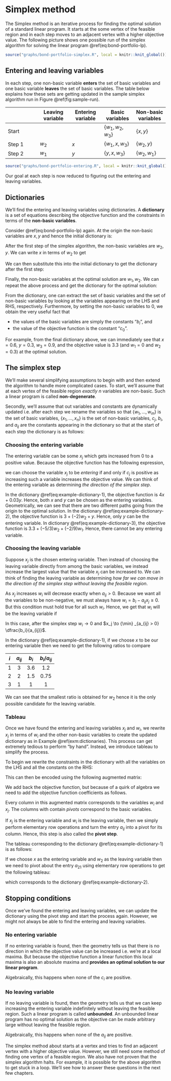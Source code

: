 # Simplex method

The Simplex method is an iterative process for finding the optimal solution of a standard linear program. It starts at the some vertex of the feasible region and in each step moves to an adjacent vertex with a higher objective value. The following picture shows one possible run of the simplex algorithm for solving the linear program \@ref(eq:bond-portfolio-lp).

```r

source("graphs/bond-portfolio-simplex.R", local = knitr::knit_global())

```

## Entering and leaving variables

In each step, one non-basic variable **enters** the set of basic variables and one basic variable **leaves** the set of basic variables. The table below explains how these sets are getting updated in the sample simplex algorithm run in Figure \@ref(fig:sample-run).

|  | Leaving variable | Entering variable | Basic variables | Non-basic variables |
| - | - | - | - | - |
| Start |  |  | $\{w_1, w_2, w_3\}$ | $\{x, y\}$ |
| Step 1 | $w_2$ | $x$ | $\{w_1, x, w_3\}$ |$\{w_2, y\}$ | 
| Step 2 | $w_1$ | $y$ | $\{y, x, w_3\}$ |$\{w_2, w_1\}$ | 

```r

source("graphs/bond-portfolio-entering.R", local = knitr::knit_global())

```

Our goal at each step is now reduced to figuring out the entering and leaving variables.

## Dictionaries

We'll find the entering and leaving variables using dictionaries. A **dictionary** is a set of equations describing the objective function and the constraints in terms of the **non-basic variables**. 

::: {.example #dictionaries}

Consider \@ref(eq:bond-portfolio-lp) again. At the origin the non-basic variables are $x, y$ and hence the initial dictionary is:
\begin{equation}
  \begin{array}{rlrrrr}
  \mbox{objective} & = & 0 & + & 0.04x & + & 0.03y \\
  w_1 & = & 3.6 & - & 3x & - & 6y \\
  w_2 & = & 1.5 & - & 2x & - & y \\
  w_3 & = & 1 & - & x & - & y.
  \end{array}
  (\#eq:example-dictionary-1)
\end{equation}

:::

After the first step of the simplex algorithm, the non-basic variables are $w_2, y$. We can write $x$ in terms of $w_2$ to get 

\begin{equation}
  x = 0.75 - 0.5 w_2 - 0.5 y
\end{equation}

We can then substitute this into the initial dictionary to get the dictionary after the first step: 

\begin{equation}
  \begin{array}{rlrrrr}
  \mbox{objective} & = & 3 & + & (-2)w_2 & + & y \\
  w_1 & = & 1.35 & - & (-1.5) w_2 & - & 4.5y \\
  x & = & 0.75 & - & 0.5 w_2 & - & 0.5y \\
  w_3 & = & 0.25 & - & (-0.5) w_2 & - & 0.5y.
  \end{array}
  (\#eq:example-dictionary-2)
\end{equation}

Finally, the non-basic variables at the optimal solution are $w_1, w_2$. We can repeat the above process and get the dictionary for the optimal solution:

\begin{equation}
  \begin{array}{rlrrrr}
  \mbox{objective} & = & 3.3 & + & (-5/3)w_2 & + & (-2/9)w_1 \\
  y & = & 0.3 & - & (-1/3) w_2 & - & 2/9 w_1 \\
  x & = & 0.6 & - & 2/3 w_2 & - & (-1/9) w_1 \\
  w_3 & = & 0.9 & - & (-1/3) w_2 & - & (-1/9) w_1.
  \end{array}
  (\#eq:example-dictionary-3)
\end{equation}

::: {.remark} 

From the dictionary, one can extract the set of basic variables and the set of non-basic variables by looking at the variables appearing on the LHS and RHS, respectively. Furthermore, by setting the non-basic variables to 0, we obtain the very useful fact that 

- the values of the basic variables are simply the constants "$b_i$", and 
- the value of the objective function is the constant "$c_0$".

For example, from the final dictionary above, we can immediately see that $x = 0.6$, $y = 0.3$, $w_3 = 0.9$, and the objective value is $3.3%$ (and $w_1 = 0$ and $w_2 = 0.3$) at the optimal solution.

:::


## The simplex step 

We'll make several simplifying assumptions to begin with and then extend the algorithm to handle more complicated cases.
To start, we'll assume that at each vertex of the feasible region *exactly* $n$ variables are non-basic. 
Such a linear program is called **non-degenerate**.

Secondly, we'll assume that out variables and constants are dynamically updated i.e. after each step we rename the variables so that $\{w_1, \dots, w_m\}$ is the set of basic variables, $\{x_1, \dots, x_n\}$ is the set of non-basic variables, $c_j$, $b_i$, and $a_{ij}$ are the constants appearing in the dictionary so that at the start of each step the dictionary is as follows:


\begin{equation}
  \begin{array}{rrrrrrrrrr}
  \mbox{objective} & = & c_0 & + & c_1x_1 & + & \dots & + & c_nx_n \\
      w_1 & = & b_1 & - & a_{11} x_1 & - & \dots & - & a_{1n} x_n \\
      w_2 & = & b_2 & - & a_{21} x_1 & - & \dots & - & a_{2n} x_n \\
      & & & & & \vdots &  \\
      w_m & = & b_m & - & a_{m1} x_1 & - & \dots & - & a_{mn} x_n 
  \end{array} 
  (\#eq:standard-dictionary)
\end{equation}

### Choosing the entering variable

The entering variable can be some $x_j$ which gets increased from 0 to a positive value. 
Because the objective function has the following expression, 

\begin{align}
  \mbox{objective} =  c_0  +  c_1x_1  +  \dots  +  c_nx_n
\end{align}

we can choose the variable $x_j$ to be *entering* if and only if $c_j$ is positive as increasing such a variable increases the objective value. We can think of the entering variable as determining *the direction of the simplex step*.

::: {.example}
In the dictionary \@ref(eq:example-dictionary-1), the objective function is $4x + 0.03y$. Hence, both $x$ and $y$ can be chosen as the entering variables. Geometrically, we can see that there are two different paths going from the origin to the optimal solution. In the dictionary \@ref(eq:example-dictionary-2), the objective function is $3 + (-2)w_2 + y$. Hence, only $y$ can be the entering variable. In dictionary \@ref(eq:example-dictionary-3), the objective function is $3.3 + (-5/3)w_2 + (-2/9)w_1$. Hence, there cannot be any entering variable.
:::

### Choosing the leaving variable 

Suppose $x_j$ is the chosen entering variable. Then instead of choosing the leaving variable directly from among the basic variables, we instead increase the largest value that the variable $x_j$ can be increased to. We can think of finding the leaving variable as determining *how far we can move in the direction of the simplex step without leaving the feasible region*. 

As $x_j$ increases $w_i$ will decrease exactly when $a_{ij} > 0$. Because we want all the variables to be non-negative, we must always have $w_i = b_i - a_{ij} x_j \ge 0$. But this condition must hold true for all such $w_i$. Hence, we get that $w_i$ will be the leaving variable if 

\begin{align}
  i = {\arg \min} _{a_{ij} > 0} \dfrac{b_i}{a_{ij}}
\end{align}

In this case, after the simplex step $w_i \to 0$ and $x_j \to {\min} _{a_{ij} > 0} \dfrac{b_i}{a_{ij}}$.

::: {.example}
In the dictionary \@ref(eq:example-dictionary-1), if we choose $x$ to be our entering variable then we need to get the following ratios to compare 

| $i$ | $a_{ij}$ | $b_i$ | $b_i/a_{ij}$ | 
| :-: | :-: | :-: | :-: | 
| 1 | 3 | 3.6 | 1.2 |
| 2 | 2 | 1.5 | 0.75 |
| 3 | 1 | 1 | 1 |  
:::
We can see that the smallest ratio is obtained for $w_2$ hence it is the only possible candidate for the leaving variable.


### Tableau 

Once we have found the entering and leaving variables $x_j$ and $w_i$, we rewrite $x_j$ in terms of $w_i$ and the other non-basic variables to create the updated dictionary as in Example \@ref(exm:dictionaries). This process can get extremely tedious to perform "by hand". Instead, we introduce tableau to simplify the process.

To begin we rewrite the constraints in the dictionary with all the variables on the LHS and all the constants on the RHS:

\begin{equation}
  \begin{array}{rrrrrrrrrr}
      a_{11} x_1 & + & \dots & + & a_{1n} x_n & + & w_1 & & & & & & = &  b_1\\
      a_{21} x_1 & + & \dots & + & a_{2n} x_n & & & + & w_2 & & & & = &  b_2\\
      & & & & & \vdots &  \\
      a_{m1} x_1 & + & \dots & + & a_{mn} x_n & & & & & & + & w_m & = & b_m\\
  \end{array} 
  \end{equation}

This can then be encoded using the following augmented matrix:

\begin{equation}
  \begin{array}{rrrrrrrrrrr|r}
      a_{11}  & & \dots & & a_{1n}  & 1 & & & & & &b_1\\
      a_{21}  & & \dots & & a_{2n}  & & & 1 & & & &b_2\\
      & & & & & \vdots &  \\
      a_{m1}  & & \dots & & a_{mn}  & & & & & & 1 &b_m\\
  \end{array} 
\end{equation}

We add back the objective function, but because of a quirk of algebra we need to add the objective function coefficients as follows.

\begin{equation}
  \begin{array}{rrrrrrrrrrr|r}
      c_1  & & \dots & & c_{n}  & 0 & & 0 & \dots & & 0 &-c_0\\ \hline
      a_{11}  & & \dots & & a_{1n}  & 1 & & & & & &b_1\\
      a_{21}  & & \dots & & a_{2n}  & & & 1 & & & &b_2\\
      & & & & & \vdots &  \\
      a_{m1}  & & \dots & & a_{mn}  & & & & & & 1 &b_m\\
  \end{array} 
\end{equation}

Every column in this augmented matrix corresponds to the variables $w_i$ and $x_j$. The columns with contain *pivots* correspond to the basic variables. 

If $x_j$ is the entering variable and $w_i$ is the leaving variable, then we simply perform elementary row operations and turn the entry $a_{ij}$ into a pivot for its column. Hence, this step is also called the **pivot step**.

::: {.example}

The tableau corresponding to the dictionary \@ref(eq:example-dictionary-1) is as follows:

\begin{align}
  \begin{bmatrix}
    4 & 3 & 0 & 0 & 0 & 0 \\
    3 & 6 & 1 & 0 & 0 & 3.6 \\
    \boxed{2} & 1 & 0 & 1 & 0 & 1.5 \\
    1  & 1 & 0 & 0 & 1 & 1
  \end{bmatrix}
\end{align}

If we choose $x$ as the entering variable and $w_2$ as the leaving variable then we need to pivot about the entry $a_{21}$ using elementary row operations to get the following tableau:

\begin{align}
  \begin{bmatrix}
    0 & 1 & 0 & -2 & 0 & -3 \\
    0 & 4.5 & 1 & -1.5 & 0 & 1.35 \\
    \boxed{1} & 0.5 & 0 & 0.5 & 0 & 0.75 \\
    0  & 0.5 & 0 & -0.5 & 1 & 0.25
  \end{bmatrix}
\end{align}

which corresponds to the dictionary \@ref(eq:example-dictionary-2).

:::

## Stopping conditions

Once we've found the entering and leaving variables, we can update the dictionary using the pivot step and start the process again. However, we might not always be able to find the entering and leaving variables. 

### No entering variable

If no entering variable is found, then the geometry tells us that there is no direction in which the objective value can be increased i.e. we're at a local maxima. But because the objective function a linear function this local maxima is also an absolute maxima and **provides an optimal solution to our linear program**.

Algebraically, this happens when none of the $c_i$ are positive. 

### No leaving variable

If no leaving variable is found, then the geometry tells us that we can keep increasing the entering variable indefinitely without leaving the feasible region. Such a linear program is called **unbounded**. An unbounded linear program has no optimal solution as the objective can be made arbitrary large without leaving the feasible region.

Algebraically, this happens when none of the $a_{ij}$ are positive.

The simplex method about starts at a vertex and tries to find an adjacent vertex with a higher objective value. However, we still need some method of finding one vertex of a feasible region. We also have not proven that the simplex algorithm halts. For example, it is possible for the above algorithm to get stuck in a loop. We'll see how to answer these questions in the next few chapters.